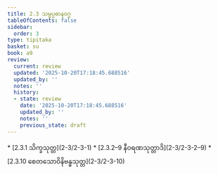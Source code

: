 ```yaml
---
title: 2.3 သမ္မပ္ပဓာနဝဂ္ဂ
tableOfContents: false
sidebar:
  order: 3
type: tipitaka
basket: su
book: a9
review:
  current: review
  updated: '2025-10-20T17:18:45.688516'
  updated_by: ''
  notes: ''
  history:
  - state: review
    date: '2025-10-20T17:18:45.688516'
    updated_by: ''
    notes: ''
    previous_state: draft
---
```



<DynamicBreadcrumb />


<ReviewStatus review={frontmatter.review} showDetails={true} />

<HypothesisAnnotation frontmatter={frontmatter} />



<TableOfContents book="a9" section="2.3">
* [2.3.1 သိက္ခသုတ္တ](2-3/2-3-1)
* [2.3.2–9 နီဝရဏသုတ္တာဒိ](2-3/2-3-2–9)
* [2.3.10 စေတသောဝိနိဗန္ဓသုတ္တ](2-3/2-3-10)
</TableOfContents>
